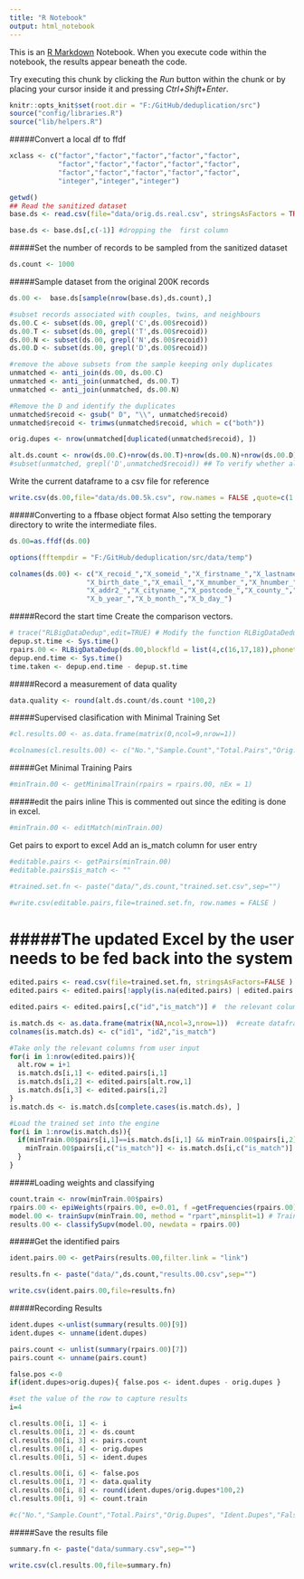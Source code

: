 ```yaml
---
title: "R Notebook"
output: html_notebook
---
```


This is an [R Markdown](http://rmarkdown.rstudio.com) Notebook. When you execute code within the notebook, the results appear beneath the code. 

Try executing this chunk by clicking the *Run* button within the chunk or by placing your cursor inside it and pressing *Ctrl+Shift+Enter*. 

```r

knitr::opts_knit$set(root.dir = "F:/GitHub/deduplication/src")
source("config/libraries.R")
source("lib/helpers.R")
```

#####Convert a local df to ffdf
```r

xclass <- c("factor","factor","factor","factor","factor",
            "factor","factor","factor","factor","factor",
            "factor","factor","factor","factor","factor",
            "integer","integer","integer")

getwd()
## Read the sanitized dataset
base.ds <- read.csv(file="data/orig.ds.real.csv", stringsAsFactors = TRUE)

base.ds <- base.ds[,c(-1)] #dropping the  first column
```

#####Set the number of records to be sampled from the sanitized dataset

```r
ds.count <- 1000
```



#####Sample dataset from the original 200K records
```r
ds.00 <-  base.ds[sample(nrow(base.ds),ds.count),]

#subset records associated with couples, twins, and neighbours
ds.00.C <- subset(ds.00, grepl('C',ds.00$recoid))
ds.00.T <- subset(ds.00, grepl('T',ds.00$recoid))
ds.00.N <- subset(ds.00, grepl('N',ds.00$recoid))
ds.00.D <- subset(ds.00, grepl('D',ds.00$recoid))

#remove the above subsets from the sample keeping only duplicates
unmatched <- anti_join(ds.00, ds.00.C)
unmatched <- anti_join(unmatched, ds.00.T)
unmatched <- anti_join(unmatched, ds.00.N)

#Remove the D and identify the duplicates
unmatched$recoid <- gsub(" D", "\\", unmatched$recoid)
unmatched$recoid <- trimws(unmatched$recoid, which = c("both"))

orig.dupes <- nrow(unmatched[duplicated(unmatched$recoid), ])

alt.ds.count <- nrow(ds.00.C)+nrow(ds.00.T)+nrow(ds.00.N)+nrow(ds.00.D)
#subset(unmatched, grepl('D',unmatched$recoid)) ## To verify whether all D has been removed.


```

Write the current dataframe to a csv file for reference

```r
write.csv(ds.00,file="data/ds.00.5k.csv", row.names = FALSE ,quote=c(1:15) )

```


#####Converting to a ffbase object format
Also setting the temporary directory to write the intermediate files.
```r

ds.00=as.ffdf(ds.00)

options(fftempdir = "F:/GitHub/deduplication/src/data/temp")

colnames(ds.00) <- c("X_recoid_","X_someid_","X_firstname_","X_lastname_","X_gender_",
                   "X_birth_date_","X_email_","X_mnumber_","X_hnumber_","X_addr1_",
                   "X_addr2_","X_cityname_","X_postcode_","X_county_","X_nis_",
                   "X_b_year_","X_b_month_","X_b_day_")
```

#####Record the start time
Create the comparison vectors.
```r

# trace("RLBigDataDedup",edit=TRUE) # Modify the function RLBigDataDedup
depup.st.time <- Sys.time()
rpairs.00 <- RLBigDataDedup(ds.00,blockfld = list(4,c(16,17,18)),phonetic = c(3,4),exclude = c("X_recoid_","X_someid_", "X_birth_date_","X_mnumber_","X_hnumber_","X_gender_"))
depup.end.time <- Sys.time()
time.taken <- depup.end.time - depup.st.time

```

#####Record a measurement of data quality
```r

data.quality <- round(alt.ds.count/ds.count *100,2)

```


#####Supervised clasification with Minimal Training Set

```r
#cl.results.00 <- as.data.frame(matrix(0,ncol=9,nrow=1))

#colnames(cl.results.00) <- c("No.","Sample.Count","Total.Pairs","Orig.Dupes",c()                             "Ident.Dupes","False Positives","Quality.Perc","Accuracy","Train.Count")
```


#####Get Minimal Training Pairs
```r
#minTrain.00 <- getMinimalTrain(rpairs = rpairs.00, nEx = 1)

```

#####edit the pairs inline
This is commented out since the editing is done in excel.
```r
#minTrain.00 <- editMatch(minTrain.00)

```

Get pairs to export to excel
Add an is_match column for user entry

```r
#editable.pairs <- getPairs(minTrain.00) 
#editable.pairs$is_match <- "" 

#trained.set.fn <- paste("data/",ds.count,"trained.set.csv",sep="")

#write.csv(editable.pairs,file=trained.set.fn, row.names = FALSE ) 

```


#####The updated Excel by the user needs to be fed back into the system
=============================================================================================
```r
edited.pairs <- read.csv(file=trained.set.fn, stringsAsFactors=FALSE )  
edited.pairs <- edited.pairs[!apply(is.na(edited.pairs) | edited.pairs == "", 1, all),] # The blank line that separates rows is removed

edited.pairs <- edited.pairs[,c("id","is_match")] #  the relevant columns from the edited excel file

is.match.ds <- as.data.frame(matrix(NA,ncol=3,nrow=1))  #create dataframe to take input from excel
colnames(is.match.ds) <- c("id1", "id2","is_match")

#Take only the relevant columns from user input
for(i in 1:nrow(edited.pairs)){
  alt.row = i+1
  is.match.ds[i,1] <- edited.pairs[i,1]
  is.match.ds[i,2] <- edited.pairs[alt.row,1]
  is.match.ds[i,3] <- edited.pairs[i,2]
}
is.match.ds <- is.match.ds[complete.cases(is.match.ds), ]

#Load the trained set into the engine
for(i in 1:nrow(is.match.ds)){
  if(minTrain.00$pairs[i,1]==is.match.ds[i,1] && minTrain.00$pairs[i,2]== is.match.ds[i,2]){
    minTrain.00$pairs[i,c("is_match")] <- is.match.ds[i,c("is_match")]
  }
}
```

#####Loading weights and classifying
```r
count.train <- nrow(minTrain.00$pairs)  
rpairs.00 <- epiWeights(rpairs.00, e=0.01, f =getFrequencies(rpairs.00))
model.00 <- trainSupv(minTrain.00, method = "rpart",minsplit=1) # Training method is passed as argument
results.00 <- classifySupv(model.00, newdata = rpairs.00)

```
#####Get the identified pairs

```r
ident.pairs.00 <- getPairs(results.00,filter.link = "link")

results.fn <- paste("data/",ds.count,"results.00.csv",sep="")

write.csv(ident.pairs.00,file=results.fn)


```

#####Recording Results 
```r
ident.dupes <-unlist(summary(results.00)[9])
ident.dupes <- unname(ident.dupes)

pairs.count <- unlist(summary(rpairs.00)[7])
pairs.count <- unname(pairs.count)

false.pos <-0
if(ident.dupes>orig.dupes){ false.pos <- ident.dupes - orig.dupes }

#set the value of the row to capture results
i=4

cl.results.00[i, 1] <- i
cl.results.00[i, 2] <- ds.count
cl.results.00[i, 3] <- pairs.count
cl.results.00[i, 4] <- orig.dupes
cl.results.00[i, 5] <- ident.dupes

cl.results.00[i, 6] <- false.pos
cl.results.00[i, 7] <- data.quality
cl.results.00[i, 8] <- round(ident.dupes/orig.dupes*100,2)
cl.results.00[i, 9] <- count.train

#c("No.","Sample.Count","Total.Pairs","Orig.Dupes", "Ident.Dupes","False Positives","Quality.Perc","Accuracy","Train.Count")

```
 
#####Save the results file
```r

summary.fn <- paste("data/summary.csv",sep="")

write.csv(cl.results.00,file=summary.fn)


```